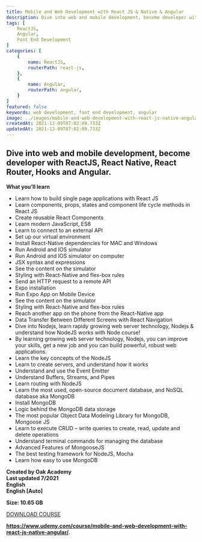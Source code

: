 ```yaml
---
title: Mobile and Web Development with React JS & Native & Angular
description: Dive into web and mobile development, become developer with ReactJS, React Native, React Router, Hooks and Angular.
tags: [
	ReactJS,
	Angular,
	Font End Development
]
categories: [
    {
        name: ReactJS,
        routerPath: react-js,
    },
    {
        name: Angular,
        routerPath: angular,
    }
]
featured: false
keywords: web development, font end development, angular
image: ../images/mobile-and-web-development-with-react-js-native-angular.jpg
createdAt: 2021-12-09T07:02:09.733Z
updatedAt: 2021-12-09T07:02:09.733Z
---
```


## **Dive into web and mobile development, become developer with ReactJS, React Native, React Router, Hooks and Angular.**

**What you’ll learn**

-   Learn how to build single page applications with React JS
-   Learn components, props, states and component life cycle methods in React JS
-   Create reusable React Components
-   Learn modern JavaScript, ES6
-   Learn to connect to an external API
-   Set up our virtual environment
-   Install React-Native dependencies for MAC and Windows
-   Run Android and IOS simulator
-   Run Android and IOS simulator on computer
-   JSX syntax and expressions
-   See the content on the simulator
-   Styling with React-Native and flex-box rules
-   Send an HTTP request to a remote API
-   Expo installation
-   Run Expo App on Mobile Device
-   See the content on the simulator
-   Styling with React-Native and flex-box rules
-   Reach another app on the phone from the React-Native app
-   Data Transfer Between Different Screens with React Navigation
-   Dive into Nodejs, learn rapidy growing web server technology, Nodejs & understand how NodeJS works with Node course!
-   By learning growing web server technology, Nodejs, you can improve your skills, get a new job and you can build powerful, robust web applications.
-   Learn the key concepts of the NodeJS
-   Learn to create servers, and understand how it works
-   Understand and use the Event Emitter
-   Understand Buffers, Streams, and Pipes
-   Learn routing with NodeJS
-   Learn the most used, open-source document database, and NoSQL database aka MongoDB
-   Install MongoDB
-   Logic behind the MongoDB data storage
-   The most popular Object Data Modeling Library for MongoDB, Mongoose JS
-   Learn to execute CRUD – write queries to create, read, update and delete operations
-   Understand terminal commands for managing the database
-   Advanced Features of MongooseJS
-   The best testing framework for NodeJS, Mocha
-   Learn how easy to use MongoDB

**Created by Oak Academy**  
**Last updated 7/2021**  
**English**  
**English \[Auto\]**

**Size: 10.65 GB**

[DOWNLOAD COURSE](https://gigacourse.com/wp-content/uploads/2021/08/GigaCourse.Com-Udemy%20-%20Mobile%20and%20Web%20Development%20with%20React%20JS%20%26%20Native%20%26%20Angular.torrent)

**https://www.udemy.com/course/mobile-and-web-development-with-react-js-native-angular/.**
